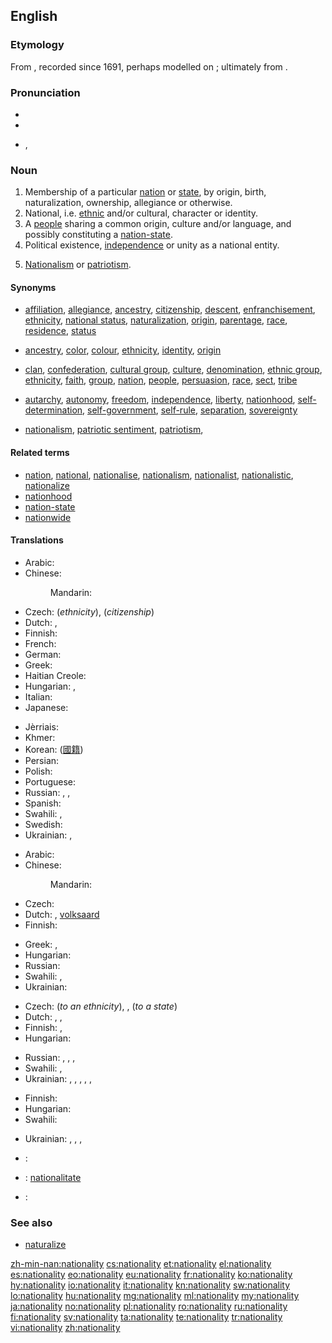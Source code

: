 ==English==

===Etymology===
From {{suffix|national|ity}}, recorded since 1691, perhaps modelled on {{etyl|fr}} {{term|nationalité|lang=fr}}; ultimately from {{etyl|la}} {{term|natio|nātio|nation, people|lang=la}}.

===Pronunciation===
* {{IPA|/ˌnæ.ʃəˈnæl.ɪ.ti/}}
* {{audio|En-us-nationality.ogg|Audio (US)}}
* {{hyphenation|na|tion|al|i|ty}}, {{hyphenation|na|tion|al|ity|caption= }}

===Noun===
{{en-noun|nationalit|ies}}

# Membership of a particular [[nation]] or [[state]], by origin, birth, naturalization, ownership, allegiance or otherwise.
# National, i.e. [[ethnic]] and/or cultural, character or identity.
# A [[people]] sharing a common origin, culture and/or language, and possibly constituting a [[nation-state]].
# Political existence, [[independence]] or unity as a national entity.
# {{archaic}} [[nationalism|Nationalism]] or [[patriotism]].

====Synonyms====
* {{sense|membership of a nation or state}} [[affiliation]], [[allegiance]], [[ancestry]], [[citizenship]], [[descent]], [[enfranchisement]], [[ethnicity]], [[national status]], [[naturalization]], [[origin]], [[parentage]], [[race]], [[residence]], [[status]]
* {{sense|national character or identity}} [[ancestry]], [[color]], [[colour]], [[ethnicity]], [[identity]], [[origin]]
* {{sense|a people}} [[clan]], [[confederation]], [[cultural group]], [[culture]], [[denomination]], [[ethnic group]], [[ethnicity]], [[faith]], [[group]], [[nation]], [[people]], [[persuasion]], [[race]], [[sect]], [[tribe]]
* {{sense|political existence as a national entity}} [[autarchy]], [[autonomy]], [[freedom]], [[independence]], [[liberty]], [[nationhood]], [[self-determination]], [[self-government]], [[self-rule]], [[separation]], [[sovereignty]]
* {{sense|nationalism}} [[nationalism]], [[patriotic sentiment]], [[patriotism]],

====Related terms====
* [[nation]], [[national]], [[nationalise]], [[nationalism]], [[nationalist]], [[nationalistic]], [[nationalize]]
* [[nationhood]]
* [[nation-state]]
* [[nationwide]]

====Translations====
{{trans-top|membership of/in a nation or state}}
* Arabic: {{t-|ar|جنسية|f|tr=jinsíya|sc=Arab}}
* Chinese:
*: Mandarin: {{t-|cmn|国籍|tr=guójí|sc=Hani}}
* Czech: {{t+|cs|národnost|f}} (''ethnicity''), {{t-|cs|občanství|n}} (''citizenship'')
* Dutch: {{t+|nl|nationaliteit|f}}, {{t+|nl|staatsburgerschap|n}}
* Finnish: {{t+|fi|kansallisuus}}
* French: {{t+|fr|nationalité|f}}
* German: {{t+|de|Nationalität}}
* Greek: {{t+|el|εθνικότητα|f|tr=ethnikótita|sc=Grek}}
* Haitian Creole: {{tø|ht|nasyonalite}}
* Hungarian: {{t+|hu|nemzetiség}} {{qualifier|of a nation}}, {{t+|hu|állampolgárság}} {{qualifier|of a state}}
* Italian: {{t+|it|nazionalità|f}}
* Japanese: {{t+|ja|国籍|tr=こくせき, kokuseki|sc=Jpan}}
{{trans-mid}}
* Jèrriais: {{tø|roa-jer|nâtionalité|f}}
* Khmer: {{t+|km|សញ្ជាតិ|tr=sanh chiet|sc=Khmr}}
* Korean: {{t+|ko|국적|tr=gukjeok|sc=Kore}} ([[國籍]])
* Persian: {{t+|fa|ملیت|tr=melliyyat|sc=fa-Arab}}
* Polish: {{t+|pl|narodowość|f}}
* Portuguese: {{t+|pt|nacionalidade|f}}
* Russian: {{t+|ru|национальность|f|tr=natsionál’nost’|sc=Cyrl}}, {{t+|ru|народность|f|tr=naródnost’|sc=Cyrl}}, {{t+|ru|происхождение|n|tr=proisxoždenije|sc=Cyrl}}
* Spanish: {{t+|es|nacionalidad|f}}
* Swahili: {{t+|sw|uraya}}, {{t+|sw|utaifa}}
* Swedish: {{t+|sv|nationalitet|c}}
* Ukrainian: {{t-|uk|народність|tr=naródnist’}}, {{t-|uk|походження|tr=poxódžennja}}
{{trans-bottom}}

{{trans-top|national character or identity}}
* Arabic: {{t-|ar|جنسية|f|tr=jinsíya|sc=Arab}}
* Chinese:
*: Mandarin: {{t-|cmn|国籍|tr=guójí|sc=Hani}}
* Czech: {{t+|cs|národní}} {{t-|cs|charakter|m}}
* Dutch: {{t+|nl|nationaliteit|f}}, [[volksaard]]
* Finnish: {{t+|fi|kansallisuus}}
{{trans-mid}}
* Greek: {{t+|el|ιθαγένεια|f|tr=ithagéneia|sc=Grek}}, {{t+|el|εθνικότητα|f|tr=ethnikótita|sc=Grek}}
* Hungarian: {{t+|hu|nemzetiség}}
* Russian: {{t+|ru|национальность|f|tr=natsionál’nost’|sc=Cyrl}}
* Swahili: {{t+|sw|uraya}}, {{t+|sw|utaifa}}
* Ukrainian: {{t+|uk|національність|tr=nacionál’nist’}}
{{trans-bottom}}

{{trans-top|people belonging to a nation or state}}
* Czech: {{t+|cs|národnost|f}} (''to an ethnicity''), {{t-|cs|občané|m-p}}, {{t-|cs|obyvatelé|m-p}} (''to a state'')
* Dutch: {{t+|nl|nationaliteit|f}}, {{t+|nl|natie}}, {{t+|nl|volk}}
* Finnish: {{t+|fi|kansa}}, {{t+|fi|kansakunta}}
* Hungarian: {{t+|hu|nemzet}}
{{trans-mid}}
* Russian: {{t+|ru|народ|m|tr=naród|sc=Cyrl}}, {{t+|ru|нация|f|tr=nácija|sc=Cyrl}}, {{t+|ru|племя|n|tr=plémja|sc=Cyrl}}, {{t+|ru|этнос|m|tr=étnos|sc=Cyrl}}
* Swahili: {{t+|sw|uraya}}, {{t+|sw|utaifa}}
* Ukrainian: {{t-|uk|нарід|tr=nárid}}, {{t-|uk|народ|tr=národ}}, {{t-|uk|плем'я|tr=plem”já}}, {{t+|uk|нація|tr=nácija}}, {{t-|uk|люд|tr=ljud}}, {{t-|uk|етнос|tr=étnos}}
{{trans-bottom}}

{{trans-top|political existence as a national entity}}
* Finnish: {{t+|fi|kansallinen}} {{t-|fi|olemassaolo}}
* Hungarian: {{t+|hu|nemzetiség}}
* Swahili: {{t+|sw|uraya}}
{{trans-mid}}
* Ukrainian: {{t+|uk|національність|tr=nacionál’nist’}}, {{t+|uk|незалежність|tr=nezaléžnist’}}, {{t-|uk|самостійність|tr=samostíjnist’}}, {{t+|uk|автономія|tr=avtonómija}}
{{trans-bottom}}

{{trans-see|nationalism}}

{{checktrans-top|citizenship}}
* {{ttbc|id}}: {{t-|id|kewarganegaraan}}
* {{ttbc|ia}}: [[nationalitate]]
{{trans-mid}}
* {{ttbc|te}}: {{t-|te|జాతీయత|tr=jaateeyata|sc=Telu}}
{{trans-bottom}}

===See also===
* [[naturalize]]

[[zh-min-nan:nationality]]
[[cs:nationality]]
[[et:nationality]]
[[el:nationality]]
[[es:nationality]]
[[eo:nationality]]
[[eu:nationality]]
[[fr:nationality]]
[[ko:nationality]]
[[hy:nationality]]
[[io:nationality]]
[[it:nationality]]
[[kn:nationality]]
[[sw:nationality]]
[[lo:nationality]]
[[hu:nationality]]
[[mg:nationality]]
[[ml:nationality]]
[[my:nationality]]
[[ja:nationality]]
[[no:nationality]]
[[pl:nationality]]
[[ro:nationality]]
[[ru:nationality]]
[[fi:nationality]]
[[sv:nationality]]
[[ta:nationality]]
[[te:nationality]]
[[tr:nationality]]
[[vi:nationality]]
[[zh:nationality]]